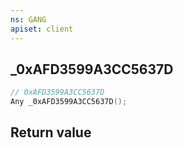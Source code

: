 ```yaml
---
ns: GANG
apiset: client
---
```

## _0xAFD3599A3CC5637D

```c
// 0xAFD3599A3CC5637D
Any _0xAFD3599A3CC5637D();
```



## Return value